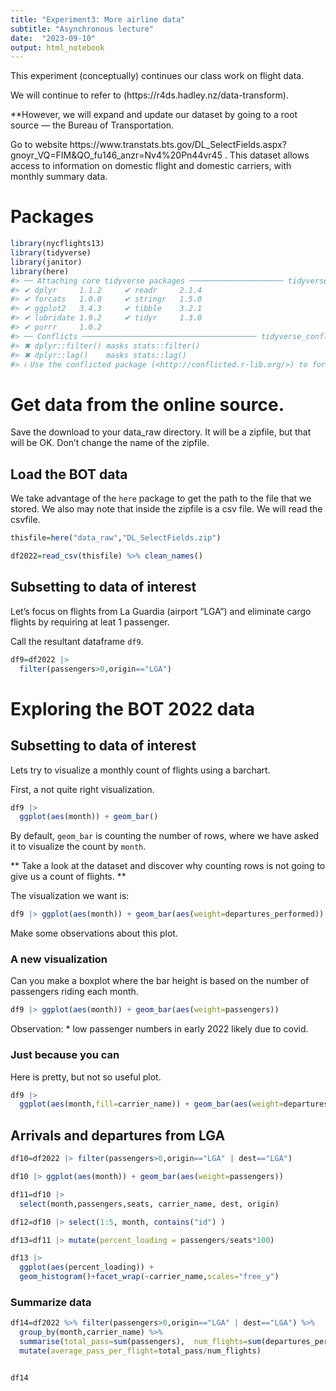 ```yaml
---
title: "Experiment3: More airline data"
subtitle: "Asynchronous lecture"
date:  "2023-09-10"
output: html_notebook
---
```


This experiment (conceptually) continues our class work on flight data.

We will continue to refer to (https://r4ds.hadley.nz/data-transform).

**However, we will expand and update our dataset by going to a root source --- the Bureau of Transportation.


 
Go to website  https://www.transtats.bts.gov/DL_SelectFields.aspx?gnoyr_VQ=FIM&QO_fu146_anzr=Nv4%20Pn44vr45 .  This dataset allows access to information on domestic flight and domestic carriers, with monthly summary data.



# Packages


```r
library(nycflights13)
library(tidyverse)
library(janitor)
library(here)
#> ── Attaching core tidyverse packages ───────────────────── tidyverse 2.0.0 ──
#> ✔ dplyr     1.1.2     ✔ readr     2.1.4
#> ✔ forcats   1.0.0     ✔ stringr   1.5.0
#> ✔ ggplot2   3.4.3     ✔ tibble    3.2.1
#> ✔ lubridate 1.9.2     ✔ tidyr     1.3.0
#> ✔ purrr     1.0.2     
#> ── Conflicts ─────────────────────────────────────── tidyverse_conflicts() ──
#> ✖ dplyr::filter() masks stats::filter()
#> ✖ dplyr::lag()    masks stats::lag()
#> ℹ Use the conflicted package (<http://conflicted.r-lib.org/>) to force all conflicts to become errors
```

# Get data from the online source.


Save the download to your data_raw directory. It will be a zipfile, but that will be OK.  Don't change the name of the zipfile.


## Load the BOT data

We take advantage of the `here` package to get the path to the file that we stored.  We also may note that inside the zipfile is a csv file.  We will read the csvfile.



```r
thisfile=here("data_raw","DL_SelectFields.zip")

df2022=read_csv(thisfile) %>% clean_names()
```

## Subsetting to data of interest

Let's focus on flights from La Guardia (airport "LGA") and eliminate cargo flights by requiring at leat 1 passenger.

Call the resultant dataframe `df9`.

```r
df9=df2022 |> 
  filter(passengers>0,origin=="LGA")

```


# Exploring the BOT 2022 data

## Subsetting to data of interest

Lets try to visualize a monthly count of flights using a barchart.


First, a not quite right visualization.

```r
df9 |> 
  ggplot(aes(month)) + geom_bar()
```
By default, `geom_bar` is counting the number of rows, where we have asked it to visualize the count by `month`.  

** Take a look at the dataset and discover why counting rows is not going to give us a count of flights. **

The visualization we want is:

```r
df9 |> ggplot(aes(month)) + geom_bar(aes(weight=departures_performed))
```
Make some observations about this plot.


### A new visualization

Can you make a boxplot where the bar height is based on the number of passengers riding each month.

```r
df9 |> ggplot(aes(month)) + geom_bar(aes(weight=passengers))
```

Observation:
* low passenger numbers in early 2022 likely due to covid.


### Just because you can


Here is pretty, but not so useful plot.

```r
df9 |> 
  ggplot(aes(month,fill=carrier_name)) + geom_bar(aes(weight=departures_performed))
```
## Arrivals and departures from LGA

```r
df10=df2022 |> filter(passengers>0,origin=="LGA" | dest=="LGA")

df10 |> ggplot(aes(month)) + geom_bar(aes(weight=passengers))
```

```r
df11=df10 |> 
  select(month,passengers,seats, carrier_name, dest, origin)
```

```r
df12=df10 |> select(1:5, month, contains("id") )

```
 
```r
df13=df11 |> mutate(percent_loading = passengers/seats*100)

df13 |> 
  ggplot(aes(percent_loading)) +
  geom_histogram()+facet_wrap(~carrier_name,scales="free_y")

```


### Summarize data

```r
df14=df2022 %>% filter(passengers>0,origin=="LGA" | dest=="LGA") %>% 
  group_by(month,carrier_name) %>% 
  summarise(total_pass=sum(passengers),  num_flights=sum(departures_performed)) %>%
  mutate(average_pass_per_flight=total_pass/num_flights)


df14 
```



